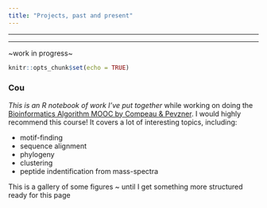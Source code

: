 ```yaml
---
title: "Projects, past and present"
---
```

 ***
 ***
 ~work in progress~
 
```r
knitr::opts_chunk$set(echo = TRUE)
```



### Cou
*This is an R notebook of work I've put together* while working on doing the [Bioinformatics Algorithm MOOC by Compeau & Pevzner](https://www.coursera.org/specializations/bioinformatics). I would highly recommend this course! It covers a lot of interesting topics, including: 

  +  motif-finding
  +  sequence alignment
  +  phylogeny
  +  clustering
  +  peptide indentification from mass-spectra


This is a gallery of some figures ~ until I get something more structured ready for this page







